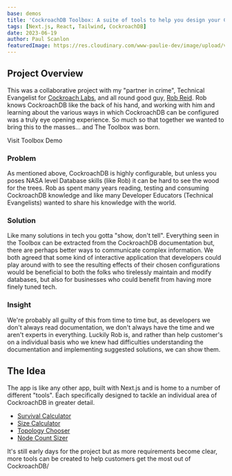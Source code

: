 ```yaml
---
base: demos
title: 'CockroachDB Toolbox: A suite of tools to help you design your CockroachDB clusters'
tags: [Next.js, React, Tailwind, CockroachDB]
date: 2023-06-19
author: Paul Scanlon
featuredImage: https://res.cloudinary.com/www-paulie-dev/image/upload/v1722331088/paulie.dev/2023/06/cockroach-db-toolbox_bblusv.jpg
---
```


## Project Overview

This was a collaborative project with my "partner in crime", Technical Evangelist for [Cockroach Labs](https://www.cockroachlabs.com/), and all round good guy, [Rob Reid](https://x.com/robreid_io). Rob knows CockroachDB like the back of his hand, and working with him and learning about the various ways in which CockroachDB can be configured was a truly eye opening experience. So much so that together we wanted to bring this to the masses... and The Toolbox was born.

<CtaExternal href='https://www.cockroachlabs.com/resources/resource-cockroachdb-toolbox/'>
  Visit Toolbox Demo
</CtaExternal>

### Problem

As mentioned above, CockroachDB is highly configurable, but unless you poses NASA level Database skills (like Rob) it can be hard to see the wood for the trees. Rob as spent many years reading, testing and consuming CockroachDB knowledge and like many Developer Educators (Technical Evangelists) wanted to share his knowledge with the world.

### Solution

Like many solutions in tech you gotta "show, don't tell". Everything seen in the Toolbox can be extracted from the CockroachDB documentation but, there are perhaps better ways to communicate complex information. We both agreed that some kind of interactive application that developers could play around with to see the resulting effects of their chosen configurations would be beneficial to both the folks who tirelessly maintain and modify databases, but also for businesses who could benefit from having more finely tuned tech.

### Insight

We're probably all guilty of this from time to time but, as developers we don't always read documentation, we don't always have the time and we aren't experts in everything. Luckily Rob is, and rather than help customer's on a individual basis who we knew had difficulties understanding the documentation and implementing suggested solutions, we can show them.

## The Idea

The app is like any other app, built with Next.js and is home to a number of different "tools". Each specifically designed to tackle an individual area of CockroachDB in greater detail.

- [Survival Calculator](https://www.cockroachlabs.com/resources/resource-cockroachdb-toolbox/survival-calculator/?regions=3&availabilityZones=3&nodes=1&replicationFactor=5&vcpusPerNode=4)
- [Size Calculator](https://www.cockroachlabs.com/resources/resource-cockroachdb-toolbox/size-calculator/?regions=1&availabilityZones=1&nodes=1)
- [Topology Chooser](https://www.cockroachlabs.com/resources/resource-cockroachdb-toolbox/topology-chooser/?clusterScale=single_region&readLocality=global&tolerateWriteLatency=false&tolerateStaleReads=false&domicileData=false)
- [Node Count Sizer](https://www.cockroachlabs.com/resources/resource-cockroachdb-toolbox/node-count-sizer/?dataVolume=10&maxNodeDensity=10240&headroom=33&replicationFactor=3&multiRegion=false&iopsPerVCPU=500&storagePerVCPU=320&peakTPS=1000)

It's still early days for the project but as more requirements become clear, more tools can be created to help customers get the most out of CockroachDB/
